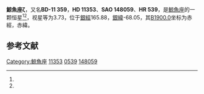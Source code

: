 {{Starbox begin
| name = 鯨魚座ζ
}}
{{Starbox observe
| epoch = [[J2000.0|J2000.0]]
| constell = [[鯨魚座|鯨魚座]]<ref name=SIMBAD>{{cite web
 | url=http://simbad.u-strasbg.fr/simbad/sim-id?Ident=HR+539
 | title=Pulsating variable Star
 | publisher=Centre de Données astronomiques de Strasbourg
 | work=SIMBAD
 | accessdate=2012-07-13
 | archive-date=2016-03-17
 | archive-url=https://web.archive.org/web/20160317052139/http://simbad.u-strasbg.fr/simbad/sim-id?Ident=HR+539
 | dead-url=no
 }}</ref><ref name=DATA>{{cite web
 | url=http://vizier.u-strasbg.fr/viz-bin/VizieR-5?-out.add=.&-source=5050&-corr=PK=HR&-out.max=9999&HR=539
 | title=VizieR Detailed Page
 | accessdate=2012-07-13
 | archive-date=2016-03-04
 | archive-url=https://web.archive.org/web/20160304204219/http://vizier.u-strasbg.fr/viz-bin/VizieR-5?-out.add=.&-source=5050&-corr=PK=HR&-out.max=9999&HR=539
 | dead-url=no
 }}</ref>
| 星官 = 
| ra = {{RA|1|51|27.6}}<ref name=SIMBAD /><ref name=DATA />
| dec = {{DEC|-10|20|6}}<ref name=SIMBAD /><ref name=DATA />
| appmag_v = 3.73<ref name=SIMBAD /><ref name=DATA />
}}
{{Starbox character
| class = K0IIIBa0.1<ref name=SIMBAD /><ref name=DATA />
| b-v = 1.14<ref name=SIMBAD /><ref name=DATA />
| u-b = 1.07<ref name=SIMBAD /><ref name=DATA />
| r-i = 0.55<ref name=SIMBAD /><ref name=DATA />
| variable = 
}}
{{Starbox astrometry
| radial_v = 1.07
| prop_mo_ra = 9
| parallax = 0.031
| p_error = 
}}
{{Starbox catalog
| names =BD-11 359，[[SAO星表|SAO]] 148059，[[HD星表|HD]] 11353，[[HR星表|HR]] 539}}
{{Starbox reference |Simbad=HR+539}}
{{Starbox end}}

'''鯨魚座ζ'''，又名'''BD-11 359'''，'''HD 11353'''、'''SAO 148059'''、'''HR 539'''，是[[鯨魚座|鯨魚座]]的一颗恒星<ref name=SIMBAD /><ref name=DATA />，视星等为3.73，位于[[銀道座標系|銀經]]165.88，[[銀道座標系|銀緯]]-68.05，其[[B1900.0|B1900.0]]坐标为赤經{{RA|1|46|31.4}}，赤緯{{DEC|-10|-68.05|45}}。

== 参考文献 ==
{{reflist}}

{{star-stub}}

{{鯨魚座恒星}}
{{星官|天仓|6|21}}
[[Category:鯨魚座|Category:鯨魚座]]
[[Category:HD和HDE天體|11353]]
[[Category:HR天體|0539]]
[[Category:SAO天體|148059]]
